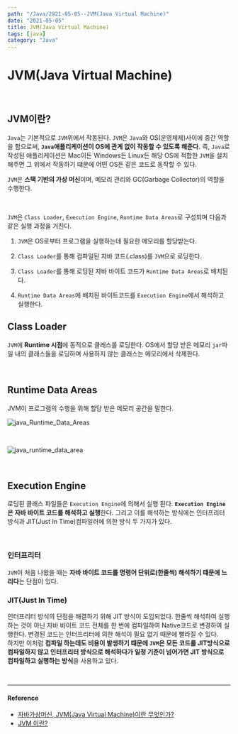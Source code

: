 ---
path: "/Java/2021-05-05--JVM(Java Virtual Machine)"
date: "2021-05-05"
title: JVM(Java Virtual Machine)
tags: [java]
category: "Java"
---

# JVM(Java Virtual Machine)

<br/>

## JVM이란?

`Java`는 기본적으로 `JVM`위에서 작동된다. `JVM`은 `Java`와 OS(운영체제)사이에 중간 역할을 함으로써, **`Java`애플리케이션이 OS에 관계 없이 작동할 수 있도록 해준다.** 즉, `Java`로 작성된 애플리케이션은 Mac이든 Windows든 Linux든 해당 OS에 적합한 `JVM`을 설치해주면 그 위에서 작동하기 떄문에 어떤 OS든 같은 코드로 동작할 수 있다.

`JVM`은 **스택 기반의 가상 머신**이며, 메모리 관리와 GC(Garbage Collector)의 역할을 수행한다.

<br/>

`JVM`은 `Class Loader`, `Execution Engine`, `Runtime Data Areas`로 구성되며 다음과 같은 실행 과정을 거친다.

1. `JVM`은 OS로부터 프로그램을 실행하는데 필요한 메모리를 할당받는다.

2. `Class Loader`를 통해 컴파일된 자바 코드(.class)를 `JVM`으로 로딩한다.

3. `Class Loader`를 통해 로딩된 자바 바이트 코드가 `Runtime Data Areas`로 배치된다.

4. `Runtime Data Areas`에 배치된 바이트코드를 `Execution Engine`에서 해석하고 실행한다.

## Class Loader

`JVM`에 **Runtime 시점**에 동적으로 클래스를 로딩한다. OS에서 할당 받은 메모리 `jar`파일 내의 클래스들을 로딩하며 사용하지 않는 클래스는 메모리에서 삭제한다.

<br/>

## Runtime Data Areas

JVM이 프로그램의 수행을 위해 할당 받은 메모리 공간을 말한다.

![java_Runtime_Data_Areas](/assets/images/java_Runtime_Data_Areas.jpg)

<br/>

![java_runtime_data_area](/assets/images/java_runtime_data_area.png)


<br/>

## Execution Engine

로딩된 클래스 파일들은 `Execution Engine`에 의해서 실행 된다. **`Execution Engine`은 자바 바이트 코드를 해석하고 실행**한다. 그리고 이를 해석하는 방식에는 인터프리터 방식과 JIT(Just In Time)컴파일러에 의한 방식 두 가지가 있다.

<br/>

### 인터프리터

`JVM`이 처음 나왔을 때는 **자바 바이트 코드를 명령어 단위로(한줄씩) 해석하기 떄문에 느리다**는 단점이 있다.

### JIT(Just In Time)

인터프리터 방식의 단점을 해결하기 위해 JIT 방식이 도입되었다. 한줄씩 해석하여 실행하는 것이 아닌 자바 바이트 코드 전체를 한 번에 컴파일하여 Native코드로 변경하여 실행한다. 변경된 코드는 인터프리터에 의한 해석이 필요 없기 때문에 빨라질 수 있다.<br/> 하지만 이처럼 **컴파일 하는데도 비용이 발생하기 떄문에 `JVM`은 모든 코드를 JIT방식으로 컴파일하지 않고 인터프리터 방식으로 해석하다가 일정 기준이 넘어가면 JIT 방식으로 컴파일하고 실행하는 방식**을 사용하고 있다.

<br/>

---

#### Reference

- [자바가상머신, JVM(Java Virtual Machine)이란 무엇인가?](https://asfirstalways.tistory.com/158)
- [JVM 이란?](https://medium.com/@lazysoul/jvm-%EC%9D%B4%EB%9E%80-c142b01571f2)

